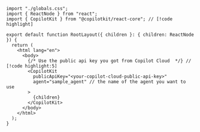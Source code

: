 ```tsx title="layout.tsx"
import "./globals.css";
import { ReactNode } from "react";
import { CopilotKit } from "@copilotkit/react-core"; // [!code highlight]

export default function RootLayout({ children }: { children: ReactNode }) {
  return (
    <html lang="en">
      <body> 
        {/* Use the public api key you got from Copilot Cloud  */} // [!code highlight:5]
        <CopilotKit 
          publicApiKey="<your-copilot-cloud-public-api-key>"
          agent="sample_agent" // the name of the agent you want to use
        > 
          {children}
        </CopilotKit>
      </body>
    </html>
  );
}
```